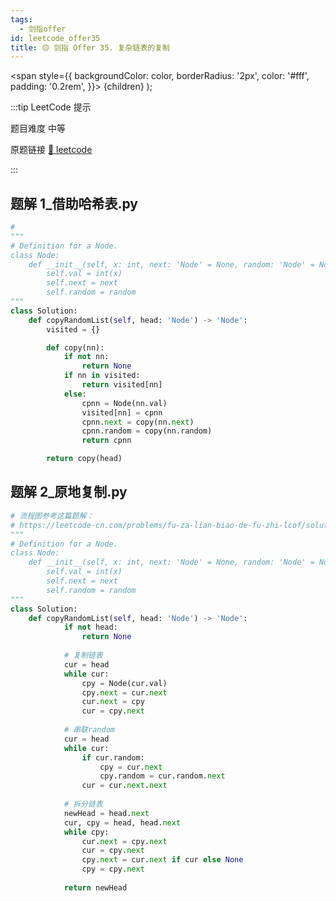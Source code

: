 ```yaml
---
tags:
  - 剑指offer
id: leetcode_offer35
title: 🟡 剑指 Offer 35. 复杂链表的复制
---
```


  <span
    style={{
      backgroundColor: color,
      borderRadius: '2px',
      color: '#fff',
      padding: '0.2rem',
    }}>
    {children}
  </span>
);

:::tip LeetCode 提示

题目难度 <Highlight color="#ffc01e">中等</Highlight>

原题链接 [🔗 leetcode](https://leetcode-cn.com/problems/fu-za-lian-biao-de-fu-zhi-lcof/)

:::



## 题解 1_借助哈希表.py

```py
# 
"""
# Definition for a Node.
class Node:
    def __init__(self, x: int, next: 'Node' = None, random: 'Node' = None):
        self.val = int(x)
        self.next = next
        self.random = random
"""
class Solution:
    def copyRandomList(self, head: 'Node') -> 'Node':
        visited = {}

        def copy(nn):
            if not nn:
                return None
            if nn in visited:
                return visited[nn]
            else:
                cpnn = Node(nn.val)
                visited[nn] = cpnn
                cpnn.next = copy(nn.next)
                cpnn.random = copy(nn.random)
                return cpnn

        return copy(head)
```

## 题解 2_原地复制.py

```py
# 流程图参考这篇题解：
# https://leetcode-cn.com/problems/fu-za-lian-biao-de-fu-zhi-lcof/solution/jian-zhi-offer-35-fu-za-lian-biao-de-fu-zhi-ha-xi-/
"""
# Definition for a Node.
class Node:
    def __init__(self, x: int, next: 'Node' = None, random: 'Node' = None):
        self.val = int(x)
        self.next = next
        self.random = random
"""
class Solution:
    def copyRandomList(self, head: 'Node') -> 'Node':
            if not head:
                return None
            
            # 复制链表
            cur = head
            while cur:
                cpy = Node(cur.val)
                cpy.next = cur.next
                cur.next = cpy
                cur = cpy.next
            
            # 串联random
            cur = head
            while cur:
                if cur.random:
                    cpy = cur.next
                    cpy.random = cur.random.next
                cur = cur.next.next
            
            # 拆分链表
            newHead = head.next
            cur, cpy = head, head.next
            while cpy:
                cur.next = cpy.next
                cur = cpy.next
                cpy.next = cur.next if cur else None
                cpy = cpy.next
            
            return newHead
```


